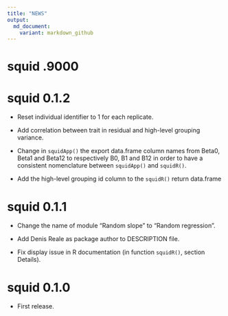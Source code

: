 ```yaml
---
title: "NEWS"
output: 
  md_document:
    variant: markdown_github
---
```


# squid .9000



# squid 0.1.2

* Reset individual identifier to 1 for each replicate. 

* Add correlation between trait in residual and high-level grouping variance.



* Change in `squidApp()` the export data.frame column names from Beta0, Beta1 and Beta12 to respectively B0, B1 and B12 in order to have a consistent nomenclature between `squidApp()` and `squidR()`.

* Add the high-level grouping id column to the `squidR()` return data.frame

# squid 0.1.1

* Change the name of module "Random slope" to "Random regression".

* Add Denis Reale as package author to DESCRIPTION file. 

* Fix display issue in R documentation (in function `squidR()`, section Details).

# squid 0.1.0

* First release.
